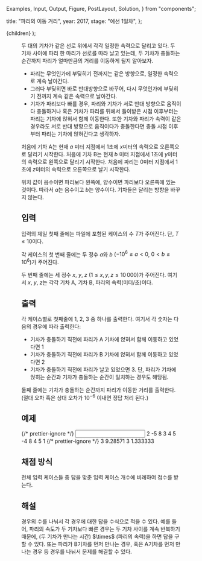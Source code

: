   Examples,
  Input,
  Output,
  Figure,
  PostLayout,
  Solution,
} from "components";

  title: "파리의 이동 거리",
  year: 2017,
  stage: "예선 1일차",
};

  <PostLayout meta={meta}>{children}</PostLayout>
);

<Figure src="/2017/k5888200/1502788857112.png" alt="" />

두 대의 기차가 같은 선로 위에서 각각 일정한 속력으로 달리고 있다. 두 기차 사이에 파리 한 마리가 선로를 따라 날고 있는데, 두 기차가 충돌하는 순간까지 파리가 얼마만큼의 거리를 이동하게 될지 알아보자.

- 파리는 무엇인가에 부딪히기 전까지는 같은 방향으로, 일정한 속력으로 계속 날아간다.
- 그러다 부딪히면 바로 반대방향으로 바꾸어, 다시 무엇인가에 부딪히기 전까지 계속 같은 속력으로 날아간다.
- 기차가 파리보다 빠를 경우, 파리와 기차가 서로 반대 방향으로 움직이다 충돌하거나 혹은 기차가 파리를 뒤에서 들이받은 시점 이후부터는 파리는 기차에 얹혀서 함께 이동한다. 또한 기차와 파리가 속력이 같은 경우라도 서로 반대 방향으로 움직이다가 충돌한다면 충돌 시점 이후부터 파리는 기차에 얹혀간다고 생각하자.

처음에 기차 A는 현재 $a$ 미터 지점에서 $1$초에 $x$미터의 속력으로 오른쪽으로 달리기 시작한다.
처음에 기차 B는 현재 $b$ 미터 지점에서 $1$초에 $y$미터의 속력으로 왼쪽으로 달리기 시작한다.
처음에 파리는 $0$미터 지점에서 $1$초에 $z$미터의 속력으로 오른쪽으로 날기 시작한다.

위치 값이 음수이면 파리보다 왼쪽에, 양수이면 파리보다 오른쪽에 있는 것이다. 따라서 $a$는 음수이고 $b$는 양수이다. 기차들은 달리는 방향을 바꾸지 않는다.

## 입력

입력의 제일 첫째 줄에는 파일에 포함된 케이스의 수 $T$가 주어진다. 단, $T \le 10$이다.

각 케이스의 첫 번째 줄에는 두 정수 $a$와 $b$ ($-10^6 \le a < 0$, $0 < b \le 10^6$)가 주어진다.

두 번째 줄에는 세 정수 $x$, $y$, $z$ ($1 \le x, y, z \le 10\,000$)가 주어진다.
여기서 $x$, $y$, $z$는 각각 기차 A, 기차 B, 파리의 속력(미터/초)이다.

## 출력

각 케이스별로 첫째줄에 $1$, $2$, $3$ 중 하나를 출력한다. 여기서 각 숫자는 다음의 경우에 따라 출력한다:

- 기차가 충돌하기 직전에 파리가 A 기차에 얹혀서 함께 이동하고 있었다면 $1$
- 기차가 충돌하기 직전에 파리가 B 기차에 얹혀서 함께 이동하고 있었다면 $2$
- 기차가 충돌하기 직전에 파리가 날고 있었으면 $3$. 단, 파리가 기차에 얹히는 순간과 기차가 충돌하는 순간이 일치하는 경우도 해당됨.

둘째 줄에는 기차가 충돌하는 순간까지 파리가 이동한 거리를 출력한다. (절대 오차 혹은 상대 오차가 $10^{-6}$ 이내면 정답 처리 된다.)

## 예제

<Examples>
  {/* prettier-ignore */}
  <Input>
2
-5 8
3 4 5
-4 8
4 5 1
  </Input>
  {/* prettier-ignore */}
  <Output>
3
9.28571
3
1.333333
  </Output>
</Examples>

## 채점 방식

전체 입력 케이스들 중 답을 맞춘 입력 케이스 개수에 비례하여 점수를 받는다.

## 해설

<Solution>
  경우의 수를 나눠서 각 경우에 대한 답을 수식으로 적을 수 있다. 예를 들어,
  파리의 속도가 두 기차보다 빠른 경우는 두 기차 사이를 계속 반복하기 때문에, (두
  기차가 만나는 시간) $\times$ (파리의 속력)을 하면 답을 구할 수 있다. 또는
  파리가 B기차를 먼저 만나는 경우, 혹은 A기차를 먼저 만나는 경우 등 경우를
  나눠서 문제를 해결할 수 있다.
</Solution>

